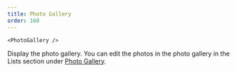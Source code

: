 ```yaml
---
title: Photo Gallery
order: 160
---
```

```
<PhotoGallery />
```
Display the photo gallery. You can edit the photos in the photo gallery in the Lists section under [Photo Gallery](/gently-hugged/contents/lists/photo-gallery/).